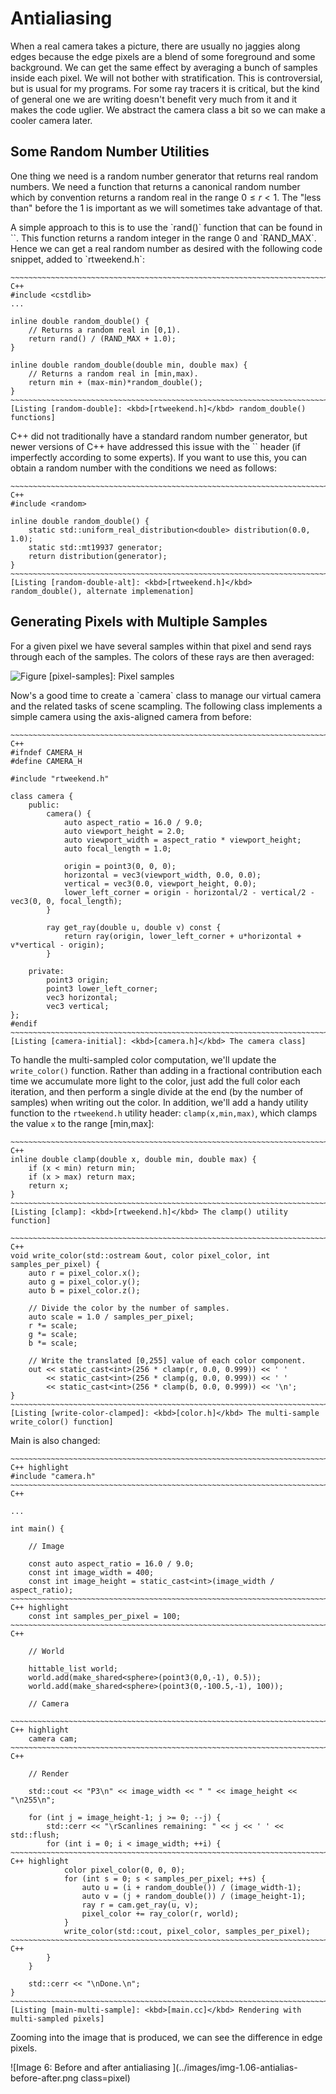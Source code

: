 # Antialiasing

When a real camera takes a picture, there are usually no jaggies along edges because the edge pixels
are a blend of some foreground and some background. We can get the same effect by averaging a bunch
of samples inside each pixel. We will not bother with stratification. This is controversial, but is
usual for my programs. For some ray tracers it is critical, but the kind of general one we are
writing doesn't benefit very much from it and it makes the code uglier. We abstract the camera class
a bit so we can make a cooler camera later.

## Some Random Number Utilities

One thing we need is a random number generator that returns real random numbers. We need a function
that returns a canonical random number which by convention returns a random real in the range
$0 ≤ r < 1$. The "less than" before the 1 is important as we will sometimes take advantage of that.

<div class='together'>
A simple approach to this is to use the `rand()` function that can be found in `<cstdlib>`. This
function returns a random integer in the range 0 and `RAND_MAX`. Hence we can get a real random
number as desired with the following code snippet, added to `rtweekend.h`:

    ~~~~~~~~~~~~~~~~~~~~~~~~~~~~~~~~~~~~~~~~~~~~~~~~~~~~~~~~~~~~~~~~~~~~~~~~~~~~~~~~~~~~~~~~~~~~ C++
    #include <cstdlib>
    ...

    inline double random_double() {
        // Returns a random real in [0,1).
        return rand() / (RAND_MAX + 1.0);
    }

    inline double random_double(double min, double max) {
        // Returns a random real in [min,max).
        return min + (max-min)*random_double();
    }
    ~~~~~~~~~~~~~~~~~~~~~~~~~~~~~~~~~~~~~~~~~~~~~~~~~~~~~~~~~~~~~~~~~~~~~~~~~~~~~~~~~~~~~~~~~~~~~~~~
    [Listing [random-double]: <kbd>[rtweekend.h]</kbd> random_double() functions]

</div>

<div class='together'>
C++ did not traditionally have a standard random number generator, but newer versions of C++ have
addressed this issue with the `<random>` header (if imperfectly according to some experts).
If you want to use this, you can obtain a random number with the conditions we need as follows:

    ~~~~~~~~~~~~~~~~~~~~~~~~~~~~~~~~~~~~~~~~~~~~~~~~~~~~~~~~~~~~~~~~~~~~~~~~~~~~~~~~~~~~~~~~~~~~ C++
    #include <random>

    inline double random_double() {
        static std::uniform_real_distribution<double> distribution(0.0, 1.0);
        static std::mt19937 generator;
        return distribution(generator);
    }
    ~~~~~~~~~~~~~~~~~~~~~~~~~~~~~~~~~~~~~~~~~~~~~~~~~~~~~~~~~~~~~~~~~~~~~~~~~~~~~~~~~~~~~~~~~~~~~~~~
    [Listing [random-double-alt]: <kbd>[rtweekend.h]</kbd> random_double(), alternate implemenation]

</div>

## Generating Pixels with Multiple Samples

<div class='together'>
For a given pixel we have several samples within that pixel and send rays through each of the
samples. The colors of these rays are then averaged:

![Figure [pixel-samples]: Pixel samples](../images/fig-1.07-pixel-samples.jpg)

</div>

<div class='together'>
Now's a good time to create a `camera` class to manage our virtual camera and the related tasks of
scene scampling. The following class implements a simple camera using the axis-aligned camera from
before:

    ~~~~~~~~~~~~~~~~~~~~~~~~~~~~~~~~~~~~~~~~~~~~~~~~~~~~~~~~~~~~~~~~~~~~~~~~~~~~~~~~~~~~~~~~~~~~ C++
    #ifndef CAMERA_H
    #define CAMERA_H

    #include "rtweekend.h"

    class camera {
        public:
            camera() {
                auto aspect_ratio = 16.0 / 9.0;
                auto viewport_height = 2.0;
                auto viewport_width = aspect_ratio * viewport_height;
                auto focal_length = 1.0;

                origin = point3(0, 0, 0);
                horizontal = vec3(viewport_width, 0.0, 0.0);
                vertical = vec3(0.0, viewport_height, 0.0);
                lower_left_corner = origin - horizontal/2 - vertical/2 - vec3(0, 0, focal_length);
            }

            ray get_ray(double u, double v) const {
                return ray(origin, lower_left_corner + u*horizontal + v*vertical - origin);
            }

        private:
            point3 origin;
            point3 lower_left_corner;
            vec3 horizontal;
            vec3 vertical;
    };
    #endif
    ~~~~~~~~~~~~~~~~~~~~~~~~~~~~~~~~~~~~~~~~~~~~~~~~~~~~~~~~~~~~~~~~~~~~~~~~~~~~~~~~~~~~~~~~~~~~~~~~
    [Listing [camera-initial]: <kbd>[camera.h]</kbd> The camera class]

</div>

To handle the multi-sampled color computation, we'll update the `write_color()` function. Rather
than adding in a fractional contribution each time we accumulate more light to the color, just add
the full color each iteration, and then perform a single divide at the end (by the number of
samples) when writing out the color. In addition, we'll add a handy utility function to the
`rtweekend.h` utility header: `clamp(x,min,max)`, which clamps the value `x` to the range [min,max]:

    ~~~~~~~~~~~~~~~~~~~~~~~~~~~~~~~~~~~~~~~~~~~~~~~~~~~~~~~~~~~~~~~~~~~~~~~~~~~~~~~~~~~~~~~~~~~~ C++
    inline double clamp(double x, double min, double max) {
        if (x < min) return min;
        if (x > max) return max;
        return x;
    }
    ~~~~~~~~~~~~~~~~~~~~~~~~~~~~~~~~~~~~~~~~~~~~~~~~~~~~~~~~~~~~~~~~~~~~~~~~~~~~~~~~~~~~~~~~~~~~~~~~
    [Listing [clamp]: <kbd>[rtweekend.h]</kbd> The clamp() utility function]

    ~~~~~~~~~~~~~~~~~~~~~~~~~~~~~~~~~~~~~~~~~~~~~~~~~~~~~~~~~~~~~~~~~~~~~~~~~~~~~~~~~~~~~~~~~~~~ C++
    void write_color(std::ostream &out, color pixel_color, int samples_per_pixel) {
        auto r = pixel_color.x();
        auto g = pixel_color.y();
        auto b = pixel_color.z();

        // Divide the color by the number of samples.
        auto scale = 1.0 / samples_per_pixel;
        r *= scale;
        g *= scale;
        b *= scale;

        // Write the translated [0,255] value of each color component.
        out << static_cast<int>(256 * clamp(r, 0.0, 0.999)) << ' '
            << static_cast<int>(256 * clamp(g, 0.0, 0.999)) << ' '
            << static_cast<int>(256 * clamp(b, 0.0, 0.999)) << '\n';
    }
    ~~~~~~~~~~~~~~~~~~~~~~~~~~~~~~~~~~~~~~~~~~~~~~~~~~~~~~~~~~~~~~~~~~~~~~~~~~~~~~~~~~~~~~~~~~~~~~~~
    [Listing [write-color-clamped]: <kbd>[color.h]</kbd> The multi-sample write_color() function]

<div class='together'>
Main is also changed:

    ~~~~~~~~~~~~~~~~~~~~~~~~~~~~~~~~~~~~~~~~~~~~~~~~~~~~~~~~~~~~~~~~~~~~~~~~~~~~~~~~~~ C++ highlight
    #include "camera.h"
    ~~~~~~~~~~~~~~~~~~~~~~~~~~~~~~~~~~~~~~~~~~~~~~~~~~~~~~~~~~~~~~~~~~~~~~~~~~~~~~~~~~~~~~~~~~~~ C++

    ...

    int main() {

        // Image

        const auto aspect_ratio = 16.0 / 9.0;
        const int image_width = 400;
        const int image_height = static_cast<int>(image_width / aspect_ratio);
    ~~~~~~~~~~~~~~~~~~~~~~~~~~~~~~~~~~~~~~~~~~~~~~~~~~~~~~~~~~~~~~~~~~~~~~~~~~~~~~~~~~ C++ highlight
        const int samples_per_pixel = 100;
    ~~~~~~~~~~~~~~~~~~~~~~~~~~~~~~~~~~~~~~~~~~~~~~~~~~~~~~~~~~~~~~~~~~~~~~~~~~~~~~~~~~~~~~~~~~~~ C++

        // World

        hittable_list world;
        world.add(make_shared<sphere>(point3(0,0,-1), 0.5));
        world.add(make_shared<sphere>(point3(0,-100.5,-1), 100));

        // Camera

    ~~~~~~~~~~~~~~~~~~~~~~~~~~~~~~~~~~~~~~~~~~~~~~~~~~~~~~~~~~~~~~~~~~~~~~~~~~~~~~~~~~ C++ highlight
        camera cam;
    ~~~~~~~~~~~~~~~~~~~~~~~~~~~~~~~~~~~~~~~~~~~~~~~~~~~~~~~~~~~~~~~~~~~~~~~~~~~~~~~~~~~~~~~~~~~~ C++

        // Render

        std::cout << "P3\n" << image_width << " " << image_height << "\n255\n";

        for (int j = image_height-1; j >= 0; --j) {
            std::cerr << "\rScanlines remaining: " << j << ' ' << std::flush;
            for (int i = 0; i < image_width; ++i) {
    ~~~~~~~~~~~~~~~~~~~~~~~~~~~~~~~~~~~~~~~~~~~~~~~~~~~~~~~~~~~~~~~~~~~~~~~~~~~~~~~~~~ C++ highlight
                color pixel_color(0, 0, 0);
                for (int s = 0; s < samples_per_pixel; ++s) {
                    auto u = (i + random_double()) / (image_width-1);
                    auto v = (j + random_double()) / (image_height-1);
                    ray r = cam.get_ray(u, v);
                    pixel_color += ray_color(r, world);
                }
                write_color(std::cout, pixel_color, samples_per_pixel);
    ~~~~~~~~~~~~~~~~~~~~~~~~~~~~~~~~~~~~~~~~~~~~~~~~~~~~~~~~~~~~~~~~~~~~~~~~~~~~~~~~~~~~~~~~~~~~ C++
            }
        }

        std::cerr << "\nDone.\n";
    }
    ~~~~~~~~~~~~~~~~~~~~~~~~~~~~~~~~~~~~~~~~~~~~~~~~~~~~~~~~~~~~~~~~~~~~~~~~~~~~~~~~~~~~~~~~~~~~~~~~
    [Listing [main-multi-sample]: <kbd>[main.cc]</kbd> Rendering with multi-sampled pixels]

</div>

Zooming into the image that is produced, we can see the difference in edge pixels.

![Image 6: Before and after antialiasing
  ](../images/img-1.06-antialias-before-after.png class=pixel)
